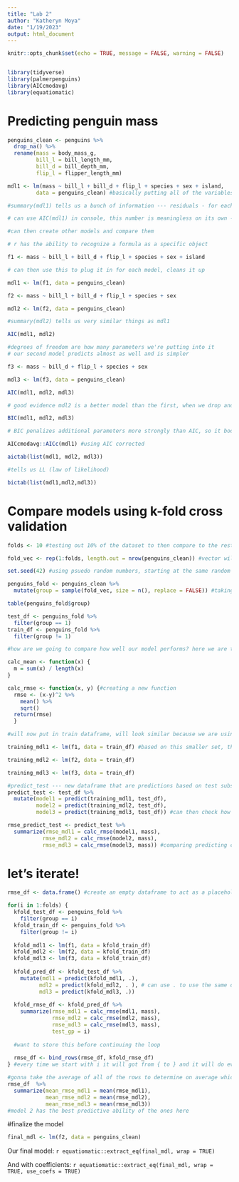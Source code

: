 ```yaml
---
title: "Lab 2"
author: "Katheryn Moya"
date: "1/19/2023"
output: html_document
---
```


```r
knitr::opts_chunk$set(echo = TRUE, message = FALSE, warning = FALSE)


library(tidyverse)
library(palmerpenguins)
library(AICcmodavg)
library(equatiomatic)
```

# Predicting penguin mass

```r
penguins_clean <- penguins %>% 
  drop_na() %>% 
  rename(mass = body_mass_g,
         bill_l = bill_length_mm,
         bill_d = bill_depth_mm,
         flip_l = flipper_length_mm)

mdl1 <- lm(mass ~ bill_l + bill_d + flip_l + species + sex + island, 
         data = penguins_clean) #basically putting all of the variables in the model

#summary(mdl1) tells us a bunch of information --- residuals - for each point how far is it from predicted value, estimates are the coefficients it puts on each variable, everything is being compared to adelie bc of alphabetical order, telling us that this model will do a pretty good job of predicting

# can use AIC(mdl1) in console, this number is meaningless on its own -- penalty takes off points for each variable, negative log likelihood of getting this particular set of data using this particular model

#can then create other models and compare them
```


```r
# r has the ability to recognize a formula as a specific object

f1 <- mass ~ bill_l + bill_d + flip_l + species + sex + island

# can then use this to plug it in for each model, cleans it up

mdl1 <- lm(f1, data = penguins_clean)

f2 <- mass ~ bill_l + bill_d + flip_l + species + sex

mdl2 <- lm(f2, data = penguins_clean)

#summary(mdl2) tells us very similar things as mdl1

AIC(mdl1, mdl2)

#degrees of freedom are how many parameters we're putting into it
# our second model predicts almost as well and is simpler

f3 <- mass ~ bill_d + flip_l + species + sex

mdl3 <- lm(f3, data = penguins_clean)

AIC(mdl1, mdl2, mdl3)

# good evidence mdl2 is a better model than the first, when we drop another variable, the AIC goes up, so we're saving a variable but the predictive power is less

BIC(mdl1, mdl2, mdl3)

# BIC penalizes additional parameters more strongly than AIC, so it boosts up mdl1 than the other once 

AICcmodavg::AICc(mdl1) #using AIC corrected

aictab(list(mdl1, mdl2, mdl3))

#tells us LL (law of likelihood)

bictab(list(mdl1,mdl2,mdl3))
```

# Compare models using k-fold cross validation

```r
folds <- 10 #testing out 10% of the dataset to then compare to the rest, will continue to change each %

fold_vec <- rep(1:folds, length.out = nrow(penguins_clean)) #vector will create labels to tack onto dataset to tell each variable which bin we will put it in

set.seed(42) #using psuedo random numbers, starting at the same random number in the generator 

penguins_fold <- penguins_clean %>% 
  mutate(group = sample(fold_vec, size = n(), replace = FALSE)) #taking set of 333 observations and pull them out at random and stick them in random rows

table(penguins_fold$group)

test_df <- penguins_fold %>% 
  filter(group == 1)
train_df <- penguins_fold %>% 
  filter(group != 1)

#how are we going to compare how well our model performs? here we are trying to predict a continuous variable so we need a way to asses how closely does the model predict for each individual point -- use RMSE
```

```r
calc_mean <- function(x) {
  m = sum(x) / length(x)
}

calc_rmse <- function(x, y) {#creating a new function
  rmse <- (x-y)^2 %>% 
    mean() %>% 
    sqrt()    
  return(rmse)
  }
```

```r
#will now put in train dataframe, will look similar because we are using 90% of the data

training_mdl1 <- lm(f1, data = train_df) #based on this smaller set, this is how we would predict mass based on these other variables

training_mdl2 <- lm(f2, data = train_df)

training_mdl3 <- lm(f3, data = train_df)

#predict_test --- new dataframe that are predictions based on test subset, for the 34 penguins it's never seen before
predict_test <- test_df %>% 
  mutate(model1 = predict(training_mdl1, test_df),
         model2 = predict(training_mdl2, test_df),
         model3 = predict(training_mdl3, test_df)) #can then check how close it is to the actual data, error will be the difference between those values, then we will square that difference, find the avg and take the sq root

rmse_predict_test <- predict_test %>% 
  summarize(rmse_mdl1 = calc_rmse(model1, mass),
           rmse_mdl2 = calc_rmse(model2, mass),
           rmse_mdl3 = calc_rmse(model3, mass)) #comparing predicting column to mass col

```

# let's iterate!
```r
rmse_df <- data.frame() #create an empty dataframe to act as a placeholder

for(i in 1:folds) {
  kfold_test_df <- penguins_fold %>% 
    filter(group == i)
  kfold_train_df <- penguins_fold %>% 
    filter(group != i)
  
  kfold_mdl1 <- lm(f1, data = kfold_train_df)
  kfold_mdl2 <- lm(f2, data = kfold_train_df)
  kfold_mdl3 <- lm(f3, data = kfold_train_df) 
  
  kfold_pred_df <- kfold_test_df %>% 
    mutate(mdl1 = predict(kfold_mdl1, .),
          mdl2 = predict(kfold_mdl2, . ), # can use . to use the same dataframe as above
          mdl3 = predict(kfold_mdl3, .))
  
  kfold_rmse_df <- kfold_pred_df %>% 
    summarize(rmse_mdl1 = calc_rmse(mdl1, mass),
              rmse_mdl2 = calc_rmse(mdl2, mass),
              rmse_mdl3 = calc_rmse(mdl3, mass),
              test_gp = i)
  
  #want to store this before continuing the loop
  
  rmse_df <- bind_rows(rmse_df, kfold_rmse_df)
} #every time we start with i it will got from { to } and it will do everything in between

#gonna take the average of all of the rows to determine on average which had the closets results
rmse_df  %>% 
  summarize(mean_rmse_mdl1 = mean(rmse_mdl1),
            mean_rmse_mdl2 = mean(rmse_mdl2),
            mean_rmse_mdl3 = mean(rmse_mdl3))
#model 2 has the best predictive ability of the ones here
```

#finalize the model

```r
final_mdl <- lm(f2, data = penguins_clean)
```

Our final model:
`r equatiomatic::extract_eq(final_mdl, wrap = TRUE)`

And with coefficients:
`r equatiomatic::extract_eq(final_mdl, wrap = TRUE, use_coefs = TRUE)`
